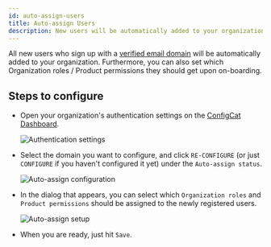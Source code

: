 ```yaml
---
id: auto-assign-users
title: Auto-assign Users
description: New users will be automatically added to your organization if you have a verified domain. Here is how to set it up.
---
```


All new users who sign up with a [verified email domain](domain-verification.mdx) will be automatically added to your organization.
Furthermore, you can also set which Organization roles / Product permissions they should get upon on-boarding.

## Steps to configure

- Open your organization's authentication settings on the <a href="https://app.configcat.com/organization/authentication" target="_blank">ConfigCat Dashboard</a>.

  <img className="bordered-img" src="/docs/assets/saml/dashboard/authentication.png" alt="Authentication settings" decoding="async" loading="lazy"/>

- Select the domain you want to configure, and click `RE-CONFIGURE` (or just `CONFIGURE` if you haven't configured it yet) under the `Auto-assign status`.

  <img className="bordered-img" src="/docs/assets/saml/dashboard/auto_assign_config_new.png" alt="Auto-assign configuration" decoding="async" loading="lazy"/>

- In the dialog that appears, you can select which `Organization roles` and `Product permissions` should be assigned to the newly registered users.

  <img className="bordered-img" src="/docs/assets/saml/dashboard/auto_assign_set_new.png" alt="Auto-assign setup" decoding="async" loading="lazy"/>

- When you are ready, just hit `Save`.

